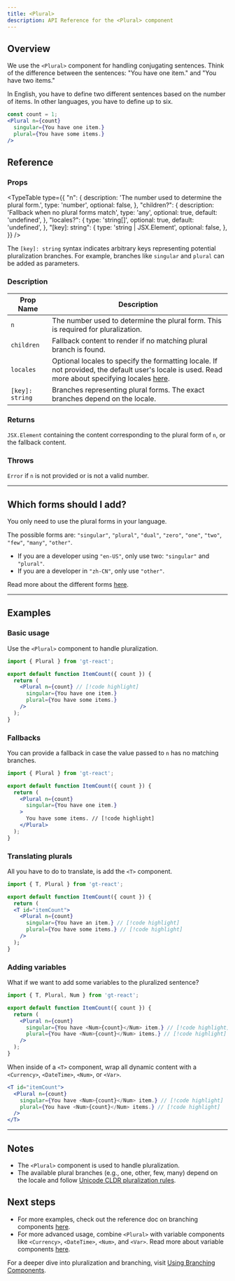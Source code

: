 ```yaml
---
title: <Plural>
description: API Reference for the <Plural> component
---
```


## Overview

We use the `<Plural>` component for handling conjugating sentences.
Think of the difference between the sentences: "You have one item." and "You have two items."

In English, you have to define two different sentences based on the number of items.
In other languages, you have to define up to six.

```jsx
const count = 1;
<Plural n={count}
  singular={You have one item.}
  plural={You have some items.}
/>
```

## Reference

### Props

<TypeTable
  type={{
    "n": {
      description: 'The number used to determine the plural form.',
      type: 'number',
      optional: false,
    },
    "children?": {
      description: 'Fallback when no plural forms match',
      type: 'any',
      optional: true,
      default: 'undefined',
    },
    "locales?": {
      type: 'string[]',
      optional: true,
      default: 'undefined',
    },
    "[key]: string": {
      type: 'string | JSX.Element',
      optional: false,
    },
  }}
/>

The `[key]: string` syntax indicates arbitrary keys representing potential pluralization branches.
For example, branches like `singular` and `plural` can be added as parameters.

### Description
| Prop Name | Description |
|-----------|-------------|
| `n` | The number used to determine the plural form. This is required for pluralization. |
| `children` | Fallback content to render if no matching plural branch is found. |
| `locales`   | Optional locales to specify the formatting locale. If not provided, the default user's locale is used. Read more about specifying locales [here](https://developer.mozilla.org/en-US/docs/Web/JavaScript/Reference/Global_Objects/Intl#locales_argument).                                            |
| `[key]: string` | Branches representing plural forms. The exact branches depend on the locale. |


### Returns

`JSX.Element` containing the content corresponding to the plural form of `n`, or the fallback content.

### Throws

`Error` if `n` is not provided or is not a valid number.

---

## Which forms should I add?

You only need to use the plural forms in your language.

The possible forms are: `"singular"`, `"plural"`, `"dual"`, `"zero"`, `"one"`, `"two"`, `"few"`, `"many"`, `"other"`.

 * If you are a developer using `"en-US"`, only use two: `"singular"` and `"plural"`.
 * If you are a developer in `"zh-CN"`, only use `"other"`.

Read more about the different forms [here](https://cldr.unicode.org/index/cldr-spec/plural-rules).


---

## Examples

### Basic usage
Use the `<Plural>` component to handle pluralization.

```jsx title="BasicExample.jsx" copy
import { Plural } from 'gt-react';

export default function ItemCount({ count }) {
  return (
    <Plural n={count} // [!code highlight]
      singular={You have one item.}
      plural={You have some items.}
    />
  );
}
```

### Fallbacks
You can provide a fallback in case the value passed to `n` has no matching branches.

```jsx title="FallbackExample.jsx" copy
import { Plural } from 'gt-react';

export default function ItemCount({ count }) {
  return (
    <Plural n={count}
      singular={You have one item.}
    >
      You have some items. // [!code highlight]
    </Plural>
  );
}
```

### Translating plurals
All you have to do to translate, is add the `<T>` component.

```jsx title="PluralExample.jsx" copy
import { T, Plural } from 'gt-react';

export default function ItemCount({ count }) {
  return (
  <T id="itemCount">
    <Plural n={count}
      singular={You have an item.} // [!code highlight]
      plural={You have some items.} // [!code highlight]
    />
  );
}
```

### Adding variables
What if we want to add some variables to the pluralized sentence?

```jsx title="PluralExample.jsx" copy
import { T, Plural, Num } from 'gt-react';

export default function ItemCount({ count }) {
  return (
    <Plural n={count}
      singular={You have <Num>{count}</Num> item.} // [!code highlight]
      plural={You have <Num>{count}</Num> items.} // [!code highlight]
    />
  );
}
```

When inside of a `<T>` component, wrap all dynamic content with a `<Currency>`, `<DateTime>`, `<Num>`, or `<Var>`.
```jsx
<T id="itemCount">
  <Plural n={count}
    singular={You have <Num>{count}</Num> item.} // [!code highlight]
    plural={You have <Num>{count}</Num> items.} // [!code highlight]
  />
</T>
```

---

## Notes
 * The `<Plural>` component is used to handle pluralization.
 * The available plural branches (e.g., one, other, few, many) depend on the locale and follow [Unicode CLDR pluralization rules](https://cldr.unicode.org/index/cldr-spec/plural-rules).

## Next steps
 * For more examples, check out the reference doc on branching components [here](/docs/react/guides/branches).
 * For more advanced usage, combine `<Plural>` with variable components like `<Currency>`, `<DateTime>`, `<Num>`, and `<Var>`. Read more about variable components [here](/docs/react/guides/variables).


For a deeper dive into pluralization and branching, visit [Using Branching Components](/docs/react/guides/branches).